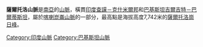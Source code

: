 '''薩爾托洛山脈'''是[[南亞|南亞]]的[[山脈|山脈]]，橫貫[[印度|印度]][[查謨－克什米爾邦|查謨－克什米爾邦]]和[[巴基斯坦|巴基斯坦]][[吉爾吉特－巴爾蒂斯坦|吉爾吉特－巴爾蒂斯坦]]，屬於[[喀喇崑崙山脈|喀喇崑崙山脈]]的一部分，最高點是海拔高度7,742米的[[薩爾托洛崗日峰|薩爾托洛崗日峰]]。

{{India-geo-stub}}
{{Pakistan-geo-stub}}
[[Category:印度山脈|Category:印度山脈]]
[[Category:巴基斯坦山脈|Category:巴基斯坦山脈]]